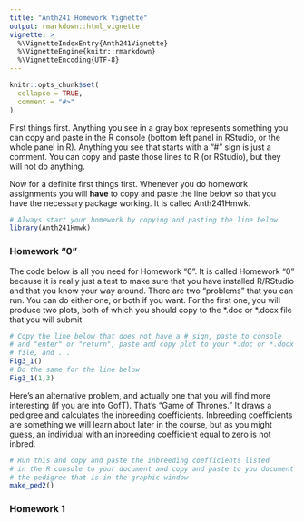 ---
title: "Anth241 Homework Vignette"
output: rmarkdown::html_vignette
vignette: >
  %\VignetteIndexEntry{Anth241Vignette}
  %\VignetteEngine{knitr::rmarkdown}
  %\VignetteEncoding{UTF-8}
---

```{r, include = FALSE}
knitr::opts_chunk$set(
  collapse = TRUE,
  comment = "#>"
)
```
First things first.  Anything you see in a gray box represents something
you can copy and paste in the R console (bottom left panel in RStudio,
or the whole panel in R). Anything you see that starts with a "#"
sign is just a comment.  You can copy and paste those lines to R
(or RStudio), but they will not do anything.

Now for a definite first things first.  Whenever you do homework
assignments you will **have** to copy and paste the line below so that
you have the necessary package working.  It is called Anth241Hmwk.

```{r eval=F}
# Always start your homework by copying and pasting the line below
library(Anth241Hmwk)
```

### Homework "0"
The code below is all you need for Homework "0".  It is called Homework
"0" because it is really just a test to make sure that you have
installed R/RStudio and that you know your way around.
There are two "problems" that you can run.  You can do either
one, or both if you want.  For the first one, you will produce
two plots, both of which you should copy to the \*.doc or \*.docx
file that you will submit
```{r, eval=FALSE}
# Copy the line below that does not have a # sign, paste to console 
# and "enter" or "return", paste and copy plot to your *.doc or *.docx
# file, and ...
Fig3_1()
# Do the same for the line below
Fig3_1(1,3)
```

Here's an alternative problem, and actually one that you will find
more interesting (if you are into GofT).  That's "Game of Thrones."
It draws a pedigree and calculates the inbreeding coefficients.
Inbreeding coefficients are something we will learn about later
in the course, but as you might guess, an individual with an
inbreeding coefficient equal to zero is not inbred.

```{r eval=FALSE}
# Run this and copy and paste the inbreeding coefficients listed
# in the R console to your document and copy and paste to you document
# the pedigree that is in the graphic window
make_ped2()
```

### Homework 1
